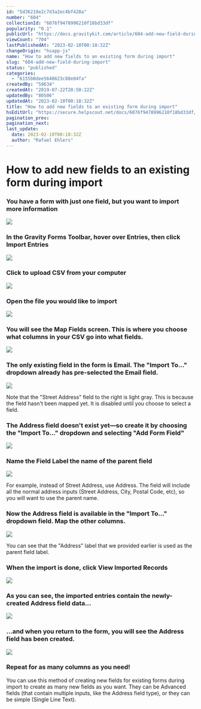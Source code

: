 ```yaml
---
id: "5d36218e2c7d3a2ec4bf428a"
number: "604"
collectionId: "6076f9478996210f18bd33df"
popularity: "0.1"
publicUrl: "https://docs.gravitykit.com/article/604-add-new-field-during-import"
viewCount: "704"
lastPublishedAt: "2023-02-10T00:18:32Z"
changeOrigin: "hsapp-js"
name: "How to add new fields to an existing form during import"
slug: "604-add-new-field-during-import"
status: "published"
categories: 
  - "6155b0dee5648623c88e04fa"
createdBy: "59634"
createdAt: "2019-07-22T20:50:22Z"
updatedBy: "80506"
updatedAt: "2023-02-10T00:18:32Z"
title: "How to add new fields to an existing form during import"
hsEditUrl: "https://secure.helpscout.net/docs/6076f9478996210f18bd33df/article/5d36218e2c7d3a2ec4bf428a"
pagination_prev: 
pagination_next: 
last_update:
  date: 2023-02-10T00:18:32Z
  author: "Rafael Ehlers"
---
```


# How to add new fields to an existing form during import



### You have a form with just one field, but you want to import more information

![](https://www.gravitykit.com/wp-content/uploads/2019/07/you-have-a-form-with-just-one-field-but-you-want-to-import-more-information.png)

### In the Gravity Forms Toolbar, hover over Entries, then click Import Entries

![](https://www.gravitykit.com/wp-content/uploads/2019/07/in-the-gravity-forms-toolbar-hover-over-entries-then-click-import-entries.png)

### Click to upload CSV from your computer

![](https://www.gravitykit.com/wp-content/uploads/2019/07/click-to-upload-csv-from-your-computer.png)

### Open the file you would like to import

![](https://www.gravitykit.com/wp-content/uploads/2019/07/open.png)

### You will see the Map Fields screen. This is where you choose what columns in your CSV go into what fields.

![](https://www.gravitykit.com/wp-content/uploads/2019/07/you-will-see-the-map-fields-screen-this-is-where-you-choose-what-columns-in-your-csv-go-into-what-fi.png)

### The only existing field in the form is Email. The "Import To…" dropdown already has pre-selected the Email field.

![](https://www.gravitykit.com/wp-content/uploads/2019/07/the-only-existing-field-in-the-form-is-email-the-import-to-hellip-dropdown-already-has-pre-select.png)

Note that the "Street Address" field to the right is light gray. This is because the field hasn't been mapped yet. It is disabled until you choose to select a field.

### The Address field doesn't exist yet—so create it by choosing the "Import To…" dropdown and selecting "Add Form Field"

![](https://www.gravitykit.com/wp-content/uploads/2019/07/the-address-field-doesn-t-exist-yet-mdash-so-create-it-by-choosing-the-import-to-hellip-dropdown-.png)

### Name the Field Label the name of the parent field

![](https://www.gravitykit.com/wp-content/uploads/2019/07/name-the-field-label-the-name-of-the-parent-field.png)

For example, instead of Street Address, use Address. The field will include all the normal address inputs (Street Address, City, Postal Code, etc), so you will want to use the parent name.

### Now the Address field is available in the "Import To…" dropdown field. Map the other columns.

![](https://www.gravitykit.com/wp-content/uploads/2019/07/now-the-address-field-is-available-in-the-import-to-hellip-dropdown-field-map-the-other-columns.png)

You can see that the "Address" label that we provided earlier is used as the parent field label.

### When the import is done, click View Imported Records

![](https://www.gravitykit.com/wp-content/uploads/2019/07/when-the-import-is-done-click-view-imported-records.png)

### As you can see, the imported entries contain the newly-created Address field data…

![](https://www.gravitykit.com/wp-content/uploads/2019/07/as-you-can-see-the-imported-entries-contain-the-newly-created-address-field-data-hellip-.png)

### …and when you return to the form, you will see the Address field has been created.

![](https://www.gravitykit.com/wp-content/uploads/2019/07/when-you-return-to-the-form-after-import-you-will-see-the-field-has-been-created.png)

### Repeat for as many columns as you need!

You can use this method of creating new fields for existing forms during import to create as many new fields as you want. They can be Advanced fields (that contain multiple inputs, like the Address field type), or they can be simple (Single Line Text).

